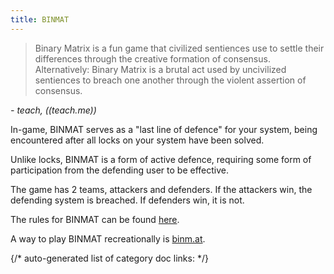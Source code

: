 ```yaml
---
title: BINMAT
---
```


> Binary Matrix is a fun game that civilized sentiences use to settle their differences through the creative formation of consensus. Alternatively: Binary Matrix is a brutal act used by uncivilized sentiences to breach one another through the violent assertion of consensus.

_- teach, ((teach.me))_

In-game, BINMAT serves as a "last line of defence" for your system, being encountered after all locks on your system have been solved.

Unlike locks, BINMAT is a form of active defence, requiring some form of participation from the defending user to be effective.

The game has 2 teams, attackers and defenders. If the attackers win, the defending system is breached. If defenders win, it is not.

The rules for BINMAT can be found [here](https://github.com/comcode-org/binmat_rules).

A way to play BINMAT recreationally is [binm.at](https://binm.at/).

{/* auto-generated list of category doc links: */}

<DocCardList />
